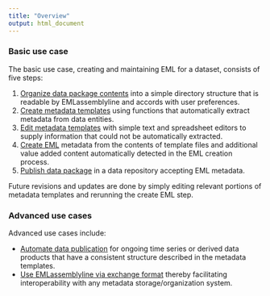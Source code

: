 ```yaml
---
title: "Overview"
output: html_document
---
```


### Basic use case

The basic use case, creating and maintaining EML for a dataset, consists of five steps:

1. [Organize data package contents](https://clnsmth.github.io/EMLassemblyline/articles/organize_data_package.html) into a simple directory structure that is readable by EMLassemblyline and accords with user preferences.
2. [Create metadata templates](https://clnsmth.github.io/EMLassemblyline/articles/create_metadata_templates.html) using functions that automatically extract metadata from data entities.
3. [Edit metadata templates](https://clnsmth.github.io/EMLassemblyline/articles/edit_metadata_templates.html) with simple text and spreadsheet editors to supply information that could not be automatically extracted.
4. [Create EML](https://clnsmth.github.io/EMLassemblyline/articles/create_eml.html) metadata from the contents of template files and additional value added content automatically detected in the EML creation  process.
5. [Publish data package](https://clnsmth.github.io/EMLassemblyline/articles/publish_data_package.html) in a data repository accepting EML metadata.

Future revisions and updates are done by simply editing relevant portions of metadata templates and rerunning the create EML step.

### Advanced use cases

Advanced use cases include:

-  [Automate data publication](https://clnsmth.github.io/EMLassemblyline/articles/automate_data_publication.html) for ongoing time series or derived data products that have a consistent structure described in the metadata templates.
-  [Use EMLassemblyline via exchange format](https://clnsmth.github.io/EMLassemblyline/articles/emlassemblyline_via_exchange_format.html) thereby facilitating interoperability with any metadata storage/organization system.
